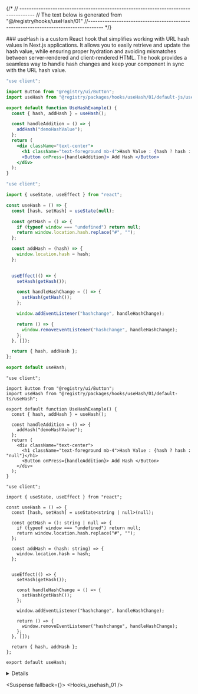 
{/*
// ------------------------------------------------------------------------------------
    //	The text below is generated from "@/registry/hooks/useHash/01"
//------------------------------------------------------------------------------------
*/}

<Wrapper>
<Title>useHash</Title>
### useHash is a custom React hook that simplifies working with URL hash values in Next.js applications. It allows you to easily retrieve and update the hash value, while ensuring proper hydration and avoiding mismatches between server-rendered and client-rendered HTML. The hook provides a seamless way to handle hash changes and keep your component in sync with the URL hash value.

<CodeBlock>

```default|js|example.jsx
"use client";

import Button from "@registry/ui/Button";
import useHash from "@registry/packages/hooks/useHash/01/default-js/useHash";

export default function UseHashExample() {
  const { hash, addHash } = useHash();

  const handleAddition = () => {
    addHash("demoHashValue");
  };
  return (
    <div className="text-center">
      <h1 className="text-foreground mb-4">Hash Value : {hash ? hash : "null"}</h1>
      <Button onPress={handleAddition}> Add Hash </Button>
    </div>
  );
}

```

```default|js|useHash.jsx
"use client";

import { useState, useEffect } from "react";

const useHash = () => {
  const [hash, setHash] = useState(null);

  const getHash = () => {
    if (typeof window === "undefined") return null;
    return window.location.hash.replace("#", "");
  };

  const addHash = (hash) => {
    window.location.hash = hash;
  };

  
  useEffect(() => {
    setHash(getHash());

    const handleHashChange = () => {
      setHash(getHash());
    };

    window.addEventListener("hashchange", handleHashChange);

    return () => {
      window.removeEventListener("hashchange", handleHashChange);
    };
  }, []);

  return { hash, addHash };
};

export default useHash;

```

```default|ts|example.tsx
"use client";

import Button from "@registry/ui/Button";
import useHash from "@registry/packages/hooks/useHash/01/default-ts/useHash";

export default function UseHashExample() {
  const { hash, addHash } = useHash();

  const handleAddition = () => {
    addHash("demoHashValue");
  };
  return (
    <div className="text-center">
      <h1 className="text-foreground mb-4">Hash Value : {hash ? hash : "null"}</h1>
      <Button onPress={handleAddition}> Add Hash </Button>
    </div>
  );
}

```

```default|ts|useHash.tsx
"use client";

import { useState, useEffect } from "react";

const useHash = () => {
  const [hash, setHash] = useState<string | null>(null);

  const getHash = (): string | null => {
    if (typeof window === "undefined") return null;
    return window.location.hash.replace("#", "");
  };

  const addHash = (hash: string) => {
    window.location.hash = hash;
  };

  
  useEffect(() => {
    setHash(getHash());

    const handleHashChange = () => {
      setHash(getHash());
    };

    window.addEventListener("hashchange", handleHashChange);

    return () => {
      window.removeEventListener("hashchange", handleHashChange);
    };
  }, []);

  return { hash, addHash };
};

export default useHash;

```

</CodeBlock>
<Details>


## Return Values

| Name    | Type                     | Description                                                  |
| ------- | ------------------------ | ------------------------------------------------------------ |
| hash    | `string \| null`         | The current hash value from the URL, without the `#` prefix. |
| addHash | `(hash: string) => void` | Function to update the hash value in the URL.                |

### Key Features

- **Hash Retrieval**: The `hash` state provides the current hash value from the URL, excluding the `#` prefix. It automatically updates when the hash changes in the browser.
- **Hash Update**: The `addHash` function allows you to programmatically update the hash fragment of the URL.
- **Event Handling**: The hook listens for hash changes using the `hashchange` event and updates the `hash` state accordingly. It also cleans up the event listener when the component using the hook unmounts.

</Details>

<Suspense fallback={<Skeleton className="h-60 rounded-lg" />}>
<Display>
<Hooks_usehash_01 />
</Display>
</Suspense>

</Wrapper>
